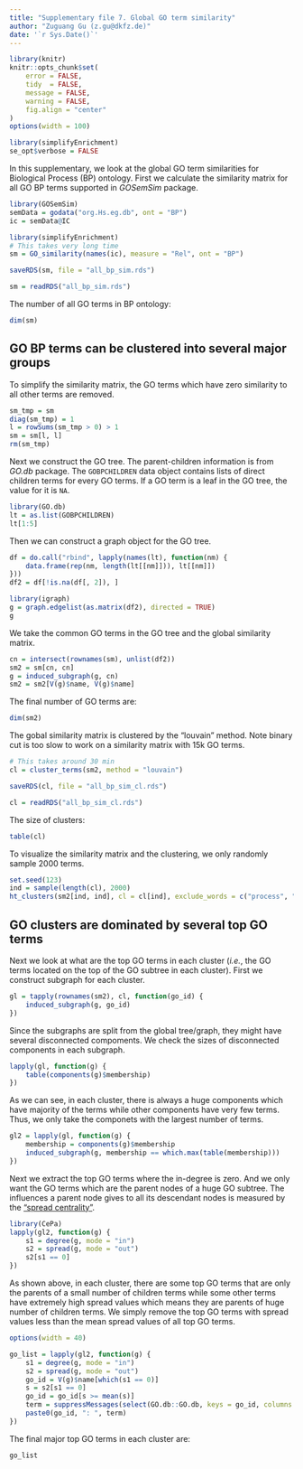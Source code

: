 ```yaml
---
title: "Supplementary file 7. Global GO term similarity"
author: "Zuguang Gu (z.gu@dkfz.de)"
date: '`r Sys.Date()`'
---
```


```r
library(knitr)
knitr::opts_chunk$set(
    error = FALSE,
    tidy  = FALSE,
    message = FALSE,
    warning = FALSE,
    fig.align = "center"
)
options(width = 100)
```

```r
library(simplifyEnrichment)
se_opt$verbose = FALSE
```

In this supplementary, we look at the global GO term similarities for Biological Process (BP) ontology.
First we calculate the similarity matrix for all GO BP terms supported in _GOSemSim_ package.

```r
library(GOSemSim)
semData = godata("org.Hs.eg.db", ont = "BP")
ic = semData@IC

library(simplifyEnrichment)
# This takes very long time
sm = GO_similarity(names(ic), measure = "Rel", ont = "BP")
```


```r
saveRDS(sm, file = "all_bp_sim.rds")
```

```r
sm = readRDS("all_bp_sim.rds")
```

The number of all GO terms in BP ontology:

```r
dim(sm)
```

## GO BP terms can be clustered into several major groups

To simplify the similarity matrix, the GO terms which have zero similarity to all other terms are removed.

```r
sm_tmp = sm
diag(sm_tmp) = 1
l = rowSums(sm_tmp > 0) > 1
sm = sm[l, l]
rm(sm_tmp)
```

Next we construct the GO tree. The parent-children information is from _GO.db_ package. The
`GOBPCHILDREN` data object contains lists of direct children terms for every GO terms. If a GO term
is a leaf in the GO tree, the value for it is `NA`.

```r
library(GO.db)
lt = as.list(GOBPCHILDREN)
lt[1:5]
```

Then we can construct a graph object for the GO tree.

```r
df = do.call("rbind", lapply(names(lt), function(nm) {
	data.frame(rep(nm, length(lt[[nm]])), lt[[nm]])
}))
df2 = df[!is.na(df[, 2]), ]

library(igraph)
g = graph.edgelist(as.matrix(df2), directed = TRUE)
g
```

We take the common GO terms in the GO tree and the global similarity matrix.

```r
cn = intersect(rownames(sm), unlist(df2))
sm2 = sm[cn, cn]
g = induced_subgraph(g, cn)
sm2 = sm2[V(g)$name, V(g)$name]
```

The final number of GO terms are:

```r
dim(sm2)
```

The gobal similarity matrix is clustered by the "louvain" method. Note binary cut is too slow
to work on a similarity matrix with 15k GO terms.

```r
# This takes around 30 min
cl = cluster_terms(sm2, method = "louvain")
```

```r
saveRDS(cl, file = "all_bp_sim_cl.rds")
```

```r
cl = readRDS("all_bp_sim_cl.rds")
```

The size of clusters:

```r
table(cl)
```

To visualize the similarity matrix and the clustering, we only randomly sample 2000 terms.

```r
set.seed(123)
ind = sample(length(cl), 2000)
ht_clusters(sm2[ind, ind], cl = cl[ind], exclude_words = c("process", "regulation", "response"))
```

## GO clusters are dominated by several top GO terms

Next we look at what are the top GO terms in each cluster (_i.e._, the GO terms located
on the top of the GO subtree in each cluster). First we construct subgraph for each cluster.

```r
gl = tapply(rownames(sm2), cl, function(go_id) {
    induced_subgraph(g, go_id)
})
```

Since the subgraphs are split from the global tree/graph, they might have several disconnected compoments.
We check the sizes of disconnected components in each subgraph.

```r
lapply(gl, function(g) {
    table(components(g)$membership)
})
```

As we can see, in each cluster, there is always a huge components which have majority of the terms while
other components have very few terms. Thus, we only take the componets with the largest number of terms.

```r
gl2 = lapply(gl, function(g) {
    membership = components(g)$membership
    induced_subgraph(g, membership == which.max(table(membership)))
})
```

Next we extract the top GO terms where the in-degree is zero. And we only want the GO terms
which are the parent nodes of a huge GO subtree. The influences a parent node gives to all its 
descendant nodes is measured by the ["spread centrality"](https://rdrr.io/github/jokergoo/CePa/man/spread.html).

```r
library(CePa)
lapply(gl2, function(g) {
    s1 = degree(g, mode = "in")
    s2 = spread(g, mode = "out")
    s2[s1 == 0]
})
```

As shown above, in each cluster, there are some top GO terms that are only the
parents of a small number of children terms while some other terms have extremely 
high spread values which means they are parents of huge number of children terms.
We simply remove the top GO terms with spread values less than the mean spread values
of all top GO terms.

```r
options(width = 40)
```

```r
go_list = lapply(gl2, function(g) {
    s1 = degree(g, mode = "in")
    s2 = spread(g, mode = "out")
    go_id = V(g)$name[which(s1 == 0)]
    s = s2[s1 == 0]
    go_id = go_id[s >= mean(s)]
    term = suppressMessages(select(GO.db::GO.db, keys = go_id, columns = "TERM")$TERM)
    paste0(go_id, ": ", term)
})
```

The final major top GO terms in each cluster are:

```r
go_list
```
